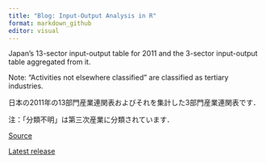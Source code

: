 ```yaml
---
title: "Blog: Input-Output Analysis in R"
format: markdown_github
editor: visual
---
```


Japan's 13-sector input-output table for 2011 and the 3-sector input-output table aggregated from it.

Note: "Activities not elsewhere classified" are classified as tertiary industries.



日本の2011年の13部門産業連関表およびそれを集計した3部門産業連関表です．

注：「分類不明」は第三次産業に分類されています．



[Source](https://www.e-stat.go.jp/dbview?sid=0003119272)

[Latest release](https://github.com/UchidaMizuki/blog-ioanalysis-in-r/releases/tag/v1.0.0)
